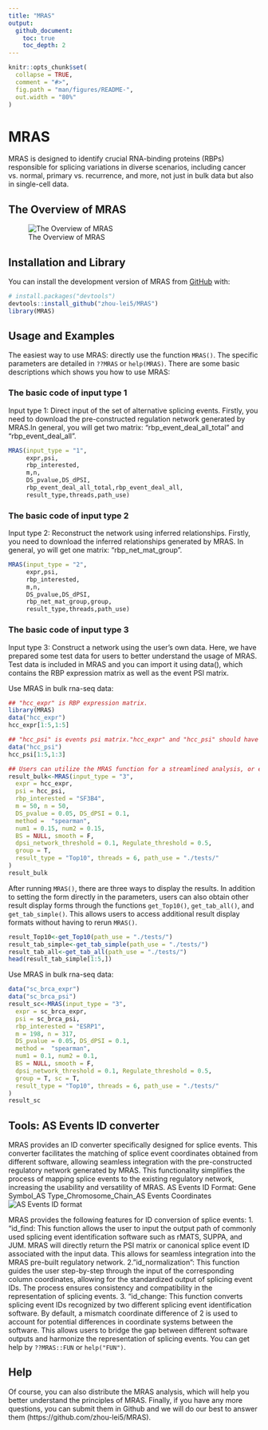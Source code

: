 ```yaml
---
title: "MRAS"
output: 
  github_document:
    toc: true
    toc_depth: 2
---
```


<!-- README.md is generated from README.Rmd. Please edit that file -->

```r
knitr::opts_chunk$set(
  collapse = TRUE,
  comment = "#>",
  fig.path = "man/figures/README-",
  out.width = "80%"
)
```

# MRAS

<!-- badges: start -->
<!-- badges: end -->

MRAS is designed to identify crucial RNA-binding proteins (RBPs) responsible for splicing variations in diverse scenarios, including cancer vs. normal, primary vs. recurrence, and more, not just in bulk data but also in single-cell data.

## The Overview of MRAS
![The Overview of MRAS](png/Fig1_0707.png)


## Installation and Library

You can install the development version of MRAS from [GitHub](https://github.com/) with:

``` r
# install.packages("devtools")
devtools::install_github("zhou-lei5/MRAS")
library(MRAS)
```

## Usage and Examples
The easiest way to use MRAS: directly use the function `MRAS()`. The specific parameters are detailed in `??MRAS` or `help(MRAS)`.
There are some basic descriptions which shows you how to use MRAS:

### The basic code of input type 1
Input type 1: Direct input of the set of alternative splicing events.
Firstly, you need to download the pre-constructed regulation network generated by MRAS.In general, you will get two matrix: "rbp_event_deal_all_total" and "rbp_event_deal_all".
```r
MRAS(input_type = "1",
     expr,psi,
     rbp_interested,
     m,n,
     DS_pvalue,DS_dPSI,
     rbp_event_deal_all_total,rbp_event_deal_all,
     result_type,threads,path_use)

```
### The basic code of input type 2
Input type 2: Reconstruct the network using inferred relationships.
Firstly, you need to download the inferred relationships generated by MRAS. In general, yo will get one matrix: "rbp_net_mat_group".

```r
MRAS(input_type = "2",
     expr,psi,
     rbp_interested,
     m,n,
     DS_pvalue,DS_dPSI,
     rbp_net_mat_group,group,
     result_type,threads,path_use)

```
### The basic code of input type 3
Input type 3: Construct a network using the user's own data.
Here, we have prepared some test data for users to better understand the usage of MRAS.
Test data is included in MRAS and you can import it using data(), which contains the RBP expression matrix as well as the event PSI matrix.

Use MRAS in bulk rna-seq data:
```r
## "hcc_expr" is RBP expression matrix.
library(MRAS)
data("hcc_expr")
hcc_expr[1:5,1:5]
```
```r
## "hcc_psi" is events psi matrix."hcc_expr" and "hcc_psi" should have same column names.
data("hcc_psi")
hcc_psi[1:5,1:3]
```


<!-- # ```{r MRAS_BULK} -->
```r
## Users can utilize the MRAS function for a streamlined analysis, or execute individual steps separately if they prefer to have more control over specific aspects of the analysis.
result_bulk<-MRAS(input_type = "3",
  expr = hcc_expr,
  psi = hcc_psi,
  rbp_interested = "SF3B4",
  m = 50, n = 50,
  DS_pvalue = 0.05, DS_dPSI = 0.1,
  method =  "spearman",
  num1 = 0.15, num2 = 0.15,
  BS = NULL, smooth = F,
  dpsi_network_threshold = 0.1, Regulate_threshold = 0.5,
  group = T,
  result_type = "Top10", threads = 6, path_use = "./tests/"
)
result_bulk
```


After running `MRAS()`, there are three ways to display the results. In addition to setting the form directly in the parameters, users can also obtain other result display forms through the functions `get_Top10()`, `get_tab_all()`, and `get_tab_simple()`. This allows users to access additional result display formats without having to rerun `MRAS()`.

 <!-- ```{r MRAS_result} -->
```r
result_Top10<-get_Top10(path_use = "./tests/")
result_tab_simple<-get_tab_simple(path_use = "./tests/")
result_tab_all<-get_tab_all(path_use = "./tests/")
head(result_tab_simple[1:5,])
```



Use MRAS in bulk rna-seq data:

<!-- # ```{r MRAS_sc} -->
```r
data("sc_brca_expr")
data("sc_brca_psi")
result_sc<-MRAS(input_type = "3",
  expr = sc_brca_expr,
  psi = sc_brca_psi,
  rbp_interested = "ESRP1",
  m = 198, n = 317,
  DS_pvalue = 0.05, DS_dPSI = 0.1,
  method =  "spearman",
  num1 = 0.1, num2 = 0.1,
  BS = NULL, smooth = F,
  dpsi_network_threshold = 0.1, Regulate_threshold = 0.5,
  group = T, sc = T,
  result_type = "Top10", threads = 6, path_use = "./tests/"
)
result_sc
```
## Tools: AS Events ID converter
MRAS provides an ID converter specifically designed for splice events. This converter facilitates the matching of splice event coordinates obtained from different software, allowing seamless integration with the pre-constructed regulatory network generated by MRAS. This functionality simplifies the process of mapping splice events to the existing regulatory network, increasing the usability and versatility of MRAS.
AS Events ID Format: Gene Symbol_AS Type_Chromosome_Chain_AS Events Coordinates
![AS Events ID format](png/ID_format.png)


MRAS provides the following features for ID conversion of splice events:
1. "id_find: This function allows the user to input the output path of commonly used splicing event identification software such as rMATS, SUPPA, and JUM. MRAS will directly return the PSI matrix or canonical splice event ID associated with the input data. This allows for seamless integration into the MRAS pre-built regulatory network.
2. "id_normalization": This function guides the user step-by-step through the input of the corresponding column coordinates, allowing for the standardized output of splicing event IDs. The process ensures consistency and compatibility in the representation of splicing events.
3. "id_change: This function converts splicing event IDs recognized by two different splicing event identification software. By default, a mismatch coordinate difference of 2 is used to account for potential differences in coordinate systems between the software. This allows users to bridge the gap between different software outputs and harmonize the representation of splicing events.
You can get help by  `??MRAS::FUN` or `help("FUN")`.

## Help
Of course, you can also distribute the MRAS analysis, which will help you better understand the principles of MRAS.
Finally, if you have any more questions, you can submit them in Github and we will do our best to answer them (https://github.com/zhou-lei5/MRAS).
